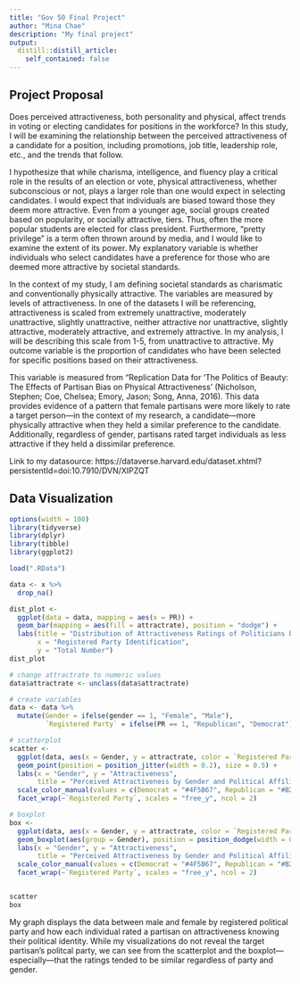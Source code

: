 ```yaml
---
title: "Gov 50 Final Project"
author: "Mina Chae"
description: "My final project"
output:
  distill::distill_article:
    self_contained: false
---
```




## Project Proposal

Does perceived attractiveness, both personality and physical, affect trends in voting or electing candidates for positions in the workforce? In this study, I will be examining the relationship between the perceived attractiveness of a candidate for a position, including promotions, job title, leadership role, etc., and the trends that follow. 

I hypothesize that while charisma, intelligence, and fluency play a critical role in the results of an election or vote, physical attractiveness, whether subconscious or not, plays a larger role than one would expect in selecting candidates. I would expect that individuals are biased toward those they deem more attractive. Even from a younger age, social groups created based on popularity, or socially attractive, tiers. Thus, often the more popular students are elected for class president. Furthermore, "pretty privilege" is a term often thrown around by media, and I would like to examine the extent of its power. My explanatory variable is whether individuals who select candidates have a preference for those who are deemed more attractive by societal standards. 

In the context of my study, I am defining societal standards as charismatic and conventionally physically attractive. The variables are measured by levels of attractiveness. In one of the datasets I will be referencing, attractiveness is scaled from extremely unattractive, moderately unattractive, slightly unattractive, neither attractive nor unattractive, slightly attractive, moderately attractive, and extremely attractive. In my analysis, I will be describing this scale from 1-5, from unattractive to attractive. My outcome variable is the proportion of candidates who have been selected for specific positions based on their attractiveness. 

This variable is measured from "Replication Data for 'The Politics of Beauty: The Effects of Partisan Bias on Physical Attractiveness' (Nicholson, Stephen; Coe, Chelsea; Emory, Jason; Song, Anna, 2016). This data provides evidence of a pattern that female partisans were more likely to rate a target person—in the context of my research, a candidate—more physically attractive when they held a similar preference to the candidate. Additionally, regardless of gender, partisans rated target individuals as less attractive if they held a dissimilar preference.

Link to my datasource: https://dataverse.harvard.edu/dataset.xhtml?persistentId=doi:10.7910/DVN/XIPZQT

## Data Visualization

```r
options(width = 100)
library(tidyverse)
library(dplyr)
library(tibble)
library(ggplot2)
```

```r
load(".RData")

data <- x %>%
  drop_na()

dist_plot <-
  ggplot(data = data, mapping = aes(x = PR)) +
  geom_bar(mapping = aes(fill = attractrate), position = "dodge") +
  labs(title = "Distribution of Attractiveness Ratings of Politicians by Party Identification",
       x = "Registered Party Identification",
       y = "Total Number")
dist_plot


```


```r
# change attractrate to numeric values
data$attractrate <- unclass(data$attractrate)

# create variables
data <- data %>%
  mutate(Gender = ifelse(gender == 1, "Female", "Male"),
         `Registered Party` = ifelse(PR == 1, "Republican", "Democrat"))

# scatterplot
scatter <-
  ggplot(data, aes(x = Gender, y = attractrate, color = `Registered Party`)) +
  geom_point(position = position_jitter(width = 0.2), size = 0.5) +
  labs(x = "Gender", y = "Attractiveness",
       title = "Perceived Attractiveness by Gender and Political Affiliation") +
  scale_color_manual(values = c(Democrat = "#4F5B67", Republican = "#B24202")) +
  facet_wrap(~`Registered Party`, scales = "free_y", ncol = 2)

# boxplot
box <-
  ggplot(data, aes(x = Gender, y = attractrate, color = `Registered Party`)) +
  geom_boxplot(aes(group = Gender), position = position_dodge(width = 0.8), width = 0.4, alpha = 0.5) +
  labs(x = "Gender", y = "Attractiveness",
       title = "Perceived Attractiveness by Gender and Political Affiliation") +
  scale_color_manual(values = c(Democrat = "#4F5B67", Republican = "#B24202")) +
  facet_wrap(~`Registered Party`, scales = "free_y", ncol = 2)


scatter
box
```
My graph displays the data between male and female by registered political party and how each individual rated a partisan on attractiveness knowing their political identity. While my visualizations do not reveal the target partisan's politcal party, we can see from the scatterplot and the boxplot—especially—that the ratings tended to be similar regardless of party and gender.

```r

```

